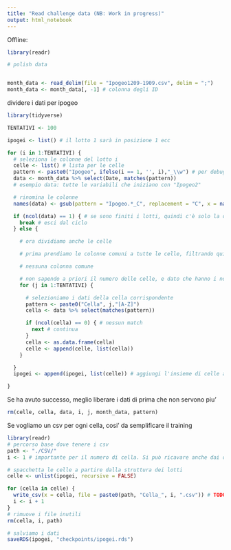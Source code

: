 ```yaml
---
title: "Read challenge data (NB: Work in progress)"
output: html_notebook
---
```


Offline:
```r
library(readr)

# polish data


month_data <- read_delim(file = "Ipogeo1209-1909.csv", delim = ";")
month_data <- month_data[, -1] # colonna degli ID
```


dividere i dati per ipogeo
```r
library(tidyverse)

TENTATIVI <- 100

ipogei <- list() # il lotto 1 sarà in posizione 1 ecc

for (i in 1:TENTATIVI) {
  # seleziona le colonne del lotto i
  celle <- list() # lista per le celle
  pattern <- paste0("Ipogeo", ifelse(i == 1, '', i),"_\\w") # per debug
  data <- month_data %>% select(Date, matches(pattern))
  # esempio data: tutte le variabili che iniziano con "Ipogeo2"

  # rinomina le colonne
  names(data) <- gsub(pattern = "Ipogeo.*_C", replacement = "C", x = names(data))

  if (ncol(data) == 1) { # se sono finiti i lotti, quindi c'è solo la data
    break # esci dal ciclo
  } else {

    # ora dividiamo anche le celle

    # prima prendiamo le colonne comuni a tutte le celle, filtrando quindi i quadri specifici e le variabili delle celle

    # nessuna colonna comune

    # non sapendo a priori il numero delle celle, e dato che hanno i nomi in progressivo da un lotto all'altro, si va a tentativi
    for (j in 1:TENTATIVI) {

      # selezioniamo i dati della cella corrispondente
      pattern <- paste0("Cella", j,"[A-Z]")
      cella <- data %>% select(matches(pattern))

      if (ncol(cella) == 0) { # nessun match
        next # continua
      }
      cella <- as.data.frame(cella)
      celle <- append(celle, list(cella))
    }

  }
  ipogei <- append(ipogei, list(celle)) # aggiungi l'insieme di celle alla lista dei lotti

}

```
Se ha avuto successo, meglio liberare i dati di prima che non servono piu'
```r
rm(celle, cella, data, i, j, month_data, pattern)
```
Se vogliamo un csv per ogni cella, cosi' da semplificare il training
```r
library(readr)
# percorso base dove tenere i csv
path <- "./CSV/"
i <- 1 # importante per il numero di cella. Si può ricavare anche dai dati, ma così è più veloce. Possiamo farlo perchè le celle vanno in numero progressivo anche cambiando lotto

# spacchetta le celle a partire dalla struttura dei lotti
celle <- unlist(ipogei, recursive = FALSE)

for (cella in celle) {
  write_csv(x = cella, file = paste0(path, "Cella_", i, ".csv")) # TODO: da modificare
  i <- i + 1
}
# rimuove i file inutili
rm(cella, i, path)
```
```r
# salviamo i dati
saveRDS(ipogei, "checkpoints/ipogei.rds")
```
